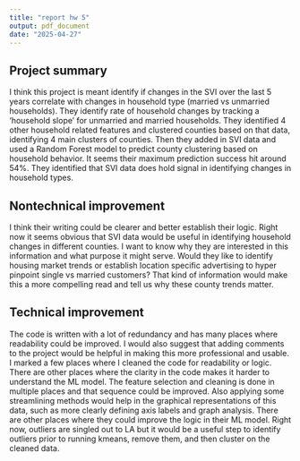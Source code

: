 ```yaml
---
title: "report hw 5"
output: pdf_document
date: "2025-04-27"
---
```



## Project summary

I think this project is meant identify if changes in the SVI over the last 5 years correlate with changes in household type (married vs unmarried households). They identify rate of household changes by tracking a 'household slope' for unmarried
and married households. They identified 4 other household related features and clustered counties based on that data, identifying 4 main clusters of counties. 
Then they added in SVI data and used a Random Forest model to predict county clustering based on household behavior. It seems their maximum prediction success hit around 54%.
They identified that SVI data does hold signal in identifying changes in household types.


## Nontechnical improvement

I think their writing could be clearer and better establish their logic. Right now it seems obvious that SVI data would be useful in identifying household changes in different counties. I want to know why they are interested in this information and what purpose it might serve. Would they like to identify housing market trends or establish location specific advertising to hyper pinpoint single vs married customers? That kind of information would make this a more compelling read and tell us why these county trends matter.


## Technical improvement

The code is written with a lot of redundancy and has many places where readability could be improved. I would also suggest that adding comments to the project would be helpful in making this more professional and usable. I marked a few places where I cleaned the code for readability or logic. 
There are other places where the clarity in the code makes it harder to understand the ML model. The feature selection and cleaning is done in multiple places and that sequence could be improved. Also applying some streamlining methods would help in the graphical representations of this data, such as more clearly defining axis labels and graph analysis.
There are other places where they could improve the logic in their ML model. Right now, outliers are singled out to LA but it would be a useful step to identify outliers prior to running kmeans, remove them, and then cluster on the cleaned data.




